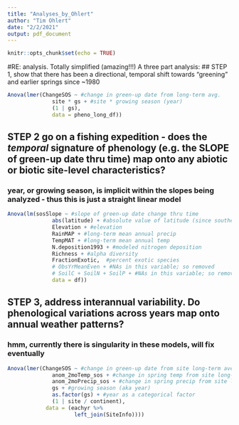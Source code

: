 ```yaml
---
title: "Analyses_by_Ohlert"
author: "Tim Ohlert"
date: "2/2/2021"
output: pdf_document
---
```


```r
knitr::opts_chunk$set(echo = TRUE)
```

#RE: analysis. Totally simplified (amazing!!!) A three part analysis:
## STEP 1, show that there has been a directional, temporal shift towards "greening" and earlier springs since ~1980


```r
Anova(lmer(ChangeSOS ~ #change in green-up date from long-term avg.
              site * gs + #site * growing season (year)
              (1 | gs),
              data = pheno_long_df))
```




## STEP 2 go on a fishing expedition - does the *temporal* signature of phenology (e.g. the SLOPE of green-up date thru time) map onto any abiotic or biotic site-level characteristics?
### year, or growing season, is implicit within the slopes being analyzed - thus this is just a straight linear model

```r
Anova(lm(sosSlope ~ #slope of green-up date change thru time
              abs(latitude) + #absolute value of latitude (since southern hemi sites!)
              Elevation + #elevation
              RainMAP + #long-term mean annual precip
              TempMAT + #long-term mean annual temp
              N.deposition1993 + #modeled nitrogen deposition
              Richness + #alpha diversity
              FractionExotic,  #percent exotic species
              # ObsYrMeanEven + #NAs in this variable; so removed
              # SoilC + SoilN + SoilP + #NAs in this variable; so removed
              data = df))
```

## STEP 3, address interannual variability. Do phenological variations across years map onto annual weather patterns?
### hmm, currently there is singularity in these models, will fix eventually
```r
Anova(lmer(ChangeSOS ~ #change in green-up date from site long-term average
              anom_2moTemp_sos + #change in spring temp from site long-term average
              anom_2moPrecip_sos + #change in spring precip from site long-term average
              gs + #growing season (aka year)
              as.factor(gs) + #year as a categorical factor
              (1 | site / continent),
            data = (eachyr %>%
                     left_join(SiteInfo))))
```




















